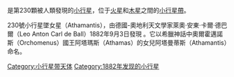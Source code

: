 <!-- Additional parameters for this template  are available at [[Template:Infobox_Planet|Template:Infobox Planet]]. -->{{Infobox Planet | discovery=yes | physical_characteristics = yes | bgcolour=#FFFFC0 | name=230 Athamantis
 | discoverer=[[莱奥·安东·卡尔·德巴尔|莱奥·安东·卡尔·德巴尔]]
 | discovered=[[September_3|September 3]], 1882
 | alt_names=1949 WG
 | mp_category=[[Asteroid_belt|Main belt]]
 | epoch=[[30_January|30 January]], 2005 ([[Julian_day|JD]] 2453400.5)
 | semimajor=356.347 [[Giga|G]][[metre|m]] (2.382 [[Astronomical_unit|AU]])
 | perihelion=334.395 Gm (2.235 AU)
 | aphelion=378.299 Gm (2.529 AU)
 | eccentricity=0.062
 | period=1342.801 [[day|d]] (3.68 [[Julian_year_(astronomy)|a]])
 | inclination=9.435[[degree_(angle)|°]]
 | asc_node=239.979°
 | arg_peri=138.926°
 | mean_anomaly=70.608°
 | avg_speed=19.3 km/[[second|s]]
 | dimensions=109.0 km
 | mass=''unknown''
 | density=''unknown''
 | surface_grav=''unknown''
 | escape_velocity=''unknown''
 | rotation=24.0055 [[hour|h]]
 | spectral_type=[[S-type_asteroid|S]]
 | abs_magnitude=7.35
 | albedo=0.181
 | single_temperature=''unknown''}}

'''{{BASEPAGENAME}}'''是第230顆被人類發現的[[小行星|小行星]]，位于[[火星|火星]]和[[木星|木星]]之間的[[小行星帶|小行星帶]]。

230號小行星墜女星（Athamantis），由德國-奧地利天文學家萊奧·安東·卡爾·德巴爾（Leo Anton Carl de Ball）1882年9月3日發現 。它以希臘神話中奧爾霍邁諾斯（Orchomenus）國王阿塔瑪斯（Athamas）的女兒阿塔曼蒂斯（Athamantis）命名。

{{小天體}}
{{Minor Planet Number|[[小行星229|小行星229]]|[[小行星231|小行星231]]}}
{{beltasteroid-stub}}

[[Category:小行星带天体|Category:小行星带天体]]
[[Category:1882年发现的小行星|Category:1882年发现的小行星]]